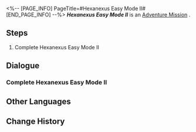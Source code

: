 <%-- [PAGE_INFO]
PageTitle=#Hexanexus Easy Mode II#
[END_PAGE_INFO] --%>
{{Stub|Dialogue.}}
{{Mission Infobox
|id            = 8025211
|title         = 
|image         = <!--Mission Hexanexus Easy Mode II.png-->
|type          = Adventure
|event_name    = 
|chapter       = 
|requirements  = 
|summary       = <!--official mission summary from Fate's Atlas-->
|characters    = Trailblazer
|startLocation = [[<!--starting world-->]] - [[<!--starting area-->]]
|world         = <!--starting world-->
|area          = <!--starting area-->
|prev          = 
|next          = 
|rewards       = 
}}
'''''Hexanexus Easy Mode II''''' is an [[Adventure Mission]]<!--in [world]-->.

==Steps==
# Complete Hexanexus Easy Mode II

<!--
==Gameplay Notes==

--><!--
==Trial Character==

-->
==Dialogue==
{{Stub Dialogue}}
===Complete Hexanexus Easy Mode II===
{{Mission Description|type=adventure|location=<!--to be added-->|Complete Hexanexus Easy Mode II}}
{{Dialogue Start}}
:{{tx}}
{{Dialogue End}}

==Other Languages==
{{Other Languages
|en   = Hexanexus Easy Mode II
|zhs  = 「枘凿六合」简单模式II
|zht  = 「枘鑿六合」簡單模式II
|ja   = 「枘構立方」難易度・簡単II
|ko   = 「모순된 결합체」 쉬움 모드 II
|es   = Hexanexus: modo fácil&nbsp;II
|fr   = Mode facile II de l'Hexanexus
|ru   = Гексанексус - Простой режим II
|th   = Hexanexus โหมดง่าย II
|vi   = "Khối Lục Giác" Chế Độ Dễ II
|de   = Hexanexus – Leichter Modus II
|id   = "Hexanexus" Mode Gampang II
|pt   = Hexanexus - Modo Fácil II
}}

==Change History==
{{Change History|2.5}}
